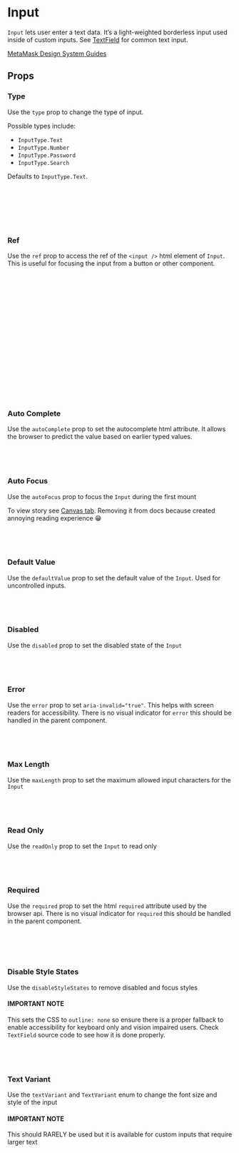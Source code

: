 
# Input

`Input` lets user enter a text data. It’s a light-weighted borderless input used inside of custom inputs. See [TextField](/docs/components-componentlibrary-textfield--default-story#textfield) for common text input.

[MetaMask Design System Guides](https://www.notion.so/MetaMask-Design-System-Guides-Design-f86ecc914d6b4eb6873a122b83c12940)

<Canvas of={InputStories.DefaultStory} />

## Props

<Controls of={InputStories.DefaultStory} />

### Type

Use the `type` prop to change the type of input.

Possible types include:

- `InputType.Text`
- `InputType.Number`
- `InputType.Password`
- `InputType.Search`

Defaults to `InputType.Text`.

<Canvas of={InputStories.Type} />

```jsx
import { Input, InputType } from '../../component-library';

<Input type={InputType.Text} />
<Input type={InputType.Number} />
<Input type={InputType.Password} />
<Input type={InputType.Search} />
```

### Ref

Use the `ref` prop to access the ref of the `<input />` html element of `Input`. This is useful for focusing the input from a button or other component.

<Canvas of={InputStories.Ref} />

```jsx
import { Button, Input } from '../../component-library';

const inputRef = useRef(null);
const [value, setValue] = useState('');
const handleOnClick = () => {
  inputRef.current.focus();
};
const handleOnChange = (e) => {
  setValue(e.target.value);
};

<Input
  ref={inputRef}
  value={value}
  onChange={handleOnChange}
/>
<Button marginLeft={1} onClick={handleOnClick}>
  Edit
</Button>
```

### Auto Complete

Use the `autoComplete` prop to set the autocomplete html attribute. It allows the browser to predict the value based on earlier typed values.

<Canvas of={InputStories.AutoComplete} />

```jsx
import { Input, InputType } from '../../component-library';

<Input type={InputType.Password} autoComplete />;
```

### Auto Focus

Use the `autoFocus` prop to focus the `Input` during the first mount

To view story see [Canvas tab](/story/components-componentlibrary-input--auto-focus). Removing it from docs because created annoying reading experience 😁

```jsx
import { Input } from '../../component-library';

<Input autoFocus />;
```

### Default Value

Use the `defaultValue` prop to set the default value of the `Input`. Used for uncontrolled inputs.

<Canvas of={InputStories.DefaultValue} />

```jsx
import { Input } from '../../component-library';

<Input defaultValue="default value" />;
```

### Disabled

Use the `disabled` prop to set the disabled state of the `Input`

<Canvas of={InputStories.Disabled} />

```jsx
import { Input } from '../../component-library';

<Input disabled />;
```

### Error

Use the `error` prop to set `aria-invalid="true"`. This helps with screen readers for accessibility. There is no visual indicator for `error` this should be handled in the parent component.

<Canvas of={InputStories.ErrorStory} />

```jsx
import { Input } from '../../component-library';

<Input error />;
```

### Max Length

Use the `maxLength` prop to set the maximum allowed input characters for the `Input`

<Canvas of={InputStories.MaxLength} />

```jsx
import { Input } from '../../component-library';

<Input maxLength={10} />;
```

### Read Only

Use the `readOnly` prop to set the `Input` to read only

<Canvas of={InputStories.ReadOnly} />

```jsx
import { Input } from '../../component-library';

<Input readOnly />;
```

### Required

Use the `required` prop to set the html `required` attribute used by the browser api. There is no visual indicator for `required` this should be handled in the parent component.

<Canvas of={InputStories.Required} />

```jsx
import { Input } from '../../component-library';

// No visual indicator. Used by the browser api
<Input required />;
```

### Disable Style States

Use the `disableStyleStates` to remove disabled and focus styles

#### IMPORTANT NOTE

This sets the CSS to `outline: none` so ensure there is a proper fallback to enable accessibility for keyboard only and vision impaired users. Check `TextField` source code to see how it is done properly.

<Canvas of={InputStories.DisableStateStyles} />

```jsx
import { Input } from '../../component-library';

<Input disableStyleStates />;
```

### Text Variant

Use the `textVariant` and `TextVariant` enum to change the font size and style of the input

#### IMPORTANT NOTE

This should RARELY be used but it is available for custom inputs that require larger text

<Canvas of={InputStories.TextVariantStory} />

```jsx
import { TextVariant } from '../../../helpers/constants/design-system';
import { Input } from '../../component-library';

<Input
  value={value}
  onChange={handleOnChange}
  textVariant={TextVariant.displayMd}
/>
<Input
  value={value}
  onChange={handleOnChange}
  textVariant={TextVariant.headingLg}
/>
<Input
  value={value}
  onChange={handleOnChange}
  textVariant={TextVariant.headingMd}
/>
<Input
  value={value}
  onChange={handleOnChange}
  textVariant={TextVariant.headingSm}
/>
<Input
  value={value}
  onChange={handleOnChange}
  textVariant={TextVariant.bodyLgMedium}
/>
<Input
  value={value}
  onChange={handleOnChange}
  textVariant={TextVariant.bodyMdBold}
/>
<Input
  value={value}
  onChange={handleOnChange}
  textVariant={TextVariant.bodyMd}
/>
<Input
  value={value}
  onChange={handleOnChange}
  textVariant={TextVariant.bodySm}
/>
<Input
  value={value}
  onChange={handleOnChange}
  textVariant={TextVariant.bodySmBold}
/>
<Input
  value={value}
  onChange={handleOnChange}
  textVariant={TextVariant.bodyXs}
/>
```
